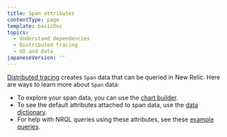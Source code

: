 ```yaml
---
title: Span attributes
contentType: page
template: basicDoc
topics:
  - Understand dependencies
  - Distributed tracing
  - UI and data
japaneseVersion: ''
---
```


[Distributed tracing](/docs/introduction-distributed-tracing) creates `Span` data that can be queried in New Relic. Here are ways to learn more about `Span` data:

* To explore your span data, you can use the [chart builder](/docs/chart-builder/use-chart-builder/get-started/introduction-chart-builder).
* To see the default attributes attached to span data, use the [data dictionary](/attribute-dictionary?attribute_name=&events_tids%5B%5D=8337).
* For help with NRQL queries using these attributes, see these [example queries](/docs/apm/distributed-tracing/ui-data/example-insights-queries-distributed-trace-data).
